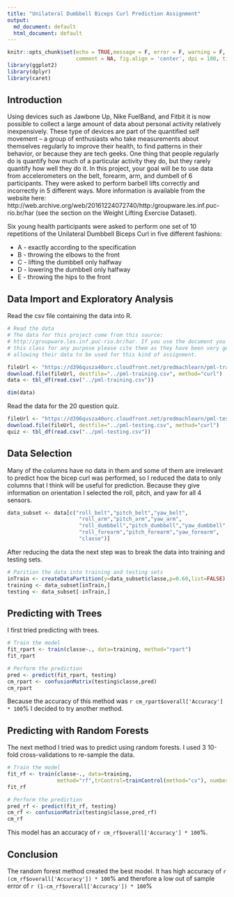 ```yaml
---
title: "Unilateral Dumbbell Biceps Curl Prediction Assignment"
output:
  md_document: default
  html_document: default
---
```


```r
knitr::opts_chunk$set(echo = TRUE,message = F, error = F, warning = F, cache=T,
                      comment = NA, fig.align = 'center', dpi = 100, tidy = F)
library(ggplot2)
library(dplyr)
library(caret)
```

## Introduction
Using devices such as Jawbone Up, Nike FuelBand, and Fitbit it is now possible to collect a large amount of data about personal activity relatively inexpensively. These type of devices are part of the quantified self movement – a group of enthusiasts who take measurements about themselves regularly to improve their health, to find patterns in their behavior, or because they are tech geeks. One thing that people regularly do is quantify how much of a particular activity they do, but they rarely quantify how well they do it. In this project, your goal will be to use data from accelerometers on the belt, forearm, arm, and dumbell of 6 participants. They were asked to perform barbell lifts correctly and incorrectly in 5 different ways. More information is available from the website here: http://web.archive.org/web/20161224072740/http:/groupware.les.inf.puc-rio.br/har (see the section on the Weight Lifting Exercise Dataset).

Six young health participants were asked to perform one set of 10 repetitions of the Unilateral Dumbbell Biceps Curl in five different fashions: 

* A - exactly according to the specification
* B - throwing the elbows to the front
* C - lifting the dumbbell only halfway
* D - lowering the dumbbell only halfway
* E - throwing the hips to the front

## Data Import and Exploratory Analysis
Read the csv file containing the data into R.
```r
# Read the data
# The data for this project come from this source:
# http://groupware.les.inf.puc-rio.br/har. If you use the document you create for
# this class for any purpose please cite them as they have been very generous in
# allowing their data to be used for this kind of assignment.

fileUrl <- "https://d396qusza40orc.cloudfront.net/predmachlearn/pml-training.csv"
download.file(fileUrl, destfile="../pml-training.csv", method="curl")
data <- tbl_df(read.csv("../pml-training.csv"))

dim(data)
```

Read the data for the 20 question quiz.

```r
fileUrl <- "https://d396qusza40orc.cloudfront.net/predmachlearn/pml-testing.csv"
download.file(fileUrl, destfile="../pml-testing.csv", method="curl")
quiz <- tbl_df(read.csv("../pml-testing.csv"))
```

## Data Selection
Many of the columns have no data in them and some of them are irrelevant to predict how the bicep curl was performed, so I reduced the data to only columns that I think will be useful for prediction.  Because they give information on orientation I selected the roll, pitch, and yaw for all 4 sensors. 

```r
data_subset <- data[c("roll_belt","pitch_belt","yaw_belt",
                       "roll_arm","pitch_arm","yaw_arm",
                       "roll_dumbbell","pitch_dumbbell","yaw_dumbbell",
                       "roll_forearm","pitch_forearm","yaw_forearm",
                       "classe")]
```

After reducing the data the next step was to break the data into training and testing sets.

```r
# Parition the data into training and testing sets
inTrain <- createDataPartition(y=data_subset$classe,p=0.60,list=FALSE)
training <- data_subset[inTrain,]
testing <- data_subset[-inTrain,]
```

## Predicting with Trees
I first tried predicting with trees.

```r
# Train the model
fit_rpart <- train(classe~., data=training, method="rpart")
fit_rpart

# Perform the prediction
pred <- predict(fit_rpart, testing)
cm_rpart <- confusionMatrix(testing$classe,pred)
cm_rpart
```

Because the accuracy of this method was `r cm_rpart$overall['Accuracy'] * 100`% I decided to try another method.

## Predicting with Random Forests
The next method I tried was to predict using random forests.  I used 3 10-fold cross-validations to re-sample the data.

```r
# Train the model
fit_rf <- train(classe~., data=training,
                method="rf",trControl=trainControl(method="cv"), number=3)
fit_rf

# Perform the prediction
pred_rf <- predict(fit_rf, testing)
cm_rf <- confusionMatrix(testing$classe,pred_rf)
cm_rf
```

This model has an accuracy of `r cm_rf$overall['Accuracy'] * 100`%.  

## Conclusion
The random forest method created the best model.  It has high accuracy of `r (cm_rf$overall['Accuracy']) * 100`% and therefore a low out of sample error of `r (1-cm_rf$overall['Accuracy']) * 100`% 
